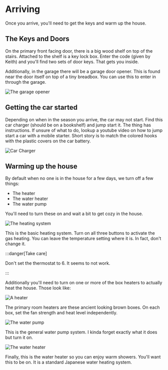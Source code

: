 # Arriving

Once you arrive, you'll need to get the keys and warm up the house.

## The Keys and Doors

On the primary front facing door, there is a big wood shelf on top of the
stairs.  Attached to the shelf is a key lock box.  Enter the code (given by
Keith) and you'll find two sets of door keys.  That gets you inside.

Additionally, in the garage there will be a garage door opener.  This is found
near the door itself on top of a tiny breadbox.  You can use this to enter in
through the garage.

![The garage opener](/img/IMG_4008.png)

## Getting the car started

Depending on when in the season you arrive, the car may not start.  Find this
car charger (should be on a bookshelf) and jump start it.  The thing has
instructions.  If unsure of what to do, lookup a youtube video on how to jump
start a car with a mobile starter.  Short story is to match the colored hooks
with the plastic covers on the car battery.

![Car Charger](/img/checkout/checkout-car-charger.png)

## Warming up the house

By default when no one is in the house for a few days, we turn off a few
things:

* The heater
* The water heater
* The water pump

You'll need to turn these on and wait a bit to get cozy in the house.

![The heating system](/img/IMG_3998.png)

This is the basic heating system.  Turn on all three buttons to activate the
gas heating.  You can leave the temperature setting where it is.  In fact,
don't change it.

:::danger[Take care]

Don't set the thermostat to 6.  It seems to not work.

:::

Additionally you'll need to turn on one or more of the box heaters to actually
heat the house.  Those look like:

![A heater](/img/IMG_4005.png)

The primary room heaters are these ancient looking brown boxes.  On each box,
set the fan strength and heat level independently.

![The water pump](/img/IMG_4001.png)

This is the general water pump system.  I kinda forget exactly what it does but
turn it on.

![The water heater](/img/IMG_4003.png)

Finally, this is the water heater so you can enjoy warm showers.  You'll want
this to be on.  It is a standard Japanese water heating system.
